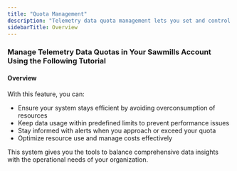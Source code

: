 ```yaml
---
title: "Quota Management"
description: "Telemetry data quota management lets you set and control the limits on how much telemetry data your organization collects and processes."
sidebarTitle: Overview
---
```


### Manage Telemetry Data Quotas in Your Sawmills Account Using the Following Tutorial

#### Overview

With this feature, you can:

* Ensure your system stays efficient by avoiding overconsumption of resources
* Keep data usage within predefined limits to prevent performance issues
* Stay informed with alerts when you approach or exceed your quota
* Optimize resource use and manage costs effectively

This system gives you the tools to balance comprehensive data insights with the operational needs of your organization.
